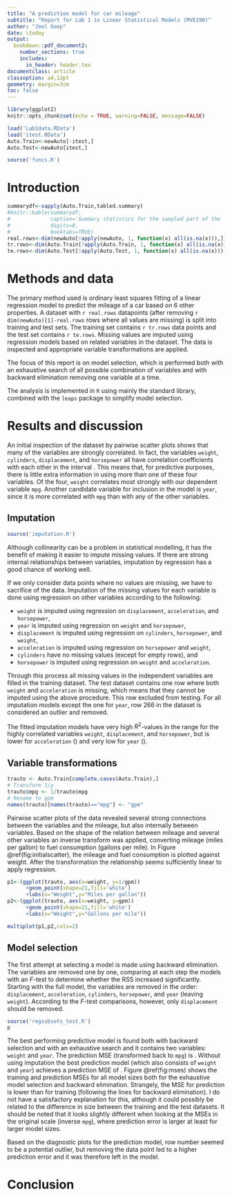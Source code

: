 ```yaml
---
title: "A prediction model for car mileage"
subtitle: "Report for Lab 1 in Linear Statistical Models (MVE190)"
author: "Joel Goop"
date: \today
output: 
  bookdown::pdf_document2:
    number_sections: true
    includes:
      in_header: header.tex
documentclass: article
classoption: a4,12pt
geometry: margin=3cm
toc: false
---
```


```r
library(ggplot2)
knitr::opts_chunk$set(echo = TRUE, warning=FALSE, message=FALSE)

load('Lab1data.RData')
load('itest.RData')
Auto.Train<-newAuto[-itest,]
Auto.Test<-newAuto[itest,]

source('funcs.R')
```

# Introduction


```r
summarydf<-sapply(Auto.Train,tabled.summary)
#knitr::kable(summarydf,
#             caption='Summary statistics for the sampled part of the `Auto` dataset',
#             digits=0,
#             booktabs=TRUE)
real.rows<-dim(newAuto[!apply(newAuto, 1, function(x) all(is.na(x))),])[1]
tr.rows<-dim(Auto.Train[!apply(Auto.Train, 1, function(x) all(is.na(x))),])[1]
te.rows<-dim(Auto.Test[!apply(Auto.Test, 1, function(x) all(is.na(x))),])[1]
```

# Methods and data

The primary method used is ordinary least squares fitting of a linear regression model to predict the mileage of a car based on 6 other properties. A dataset with `r real.rows` datapoints (after removing `r dim(newAuto)[1]-real.rows` rows where all values are missing) is split into training and test sets. The training set contains `r tr.rows` data points and the test set contains `r te.rows`.  Missing values are imputed using regression models based on related variables in the dataset. The data is inspected and appropriate variable transformations are applied.

The focus of this report is on model selection, which is performed both with an exhaustive search of all possible combination of variables and with backward elimination removing one variable at a time.

The analysis is implemented in `R` using mainly the standard library, combined with the `leaps` package to simplify model selection.

# Results and discussion

An initial inspection of the dataset by pairwise scatter plots shows that many of the variables are strongly correlated. In fact, the variables `weight`, `cylinders`, `displacement`, and `horsepower` all have correlation coefficients with each other in the interval \numrange{0.85}{0.95}. This means that, for predictive purposes, there is little extra information in using more than one of these four variables. Of the four, `weight` correlates most strongly with our dependent variable `mpg`. Another candidate variable for inclusion in the model is `year`, since it is more correlated with `mpg` than with any of the other variables.


## Imputation

```r
source('imputation.R')
```

Although collinearity can be a problem in statistical modelling, it has the benefit of making it easier to impute missing values. If there are strong internal relationships between variables, imputation by regression has a good chance of working well.

If we only consider data points where no values are missing, we have to sacrifice \SI{`r round((1-sum(complete.cases(newAuto))/real.rows),3)*100`}{\percent} of the data. Imputation of the missing values for each variable is done using regression on other variables according to the following:

- `weight` is imputed using regression on `displacement`, `acceleration`, and `horsepower`,
- `year` is imputed using regression on `weight` and `horsepower`,
- `displacement` is imputed using regression on `cylinders`, `horsepower`, and `weight`,
- `acceleration` is imputed using regression on `horsepower` and `weight`,
- `cylinders` have no missing values (except for empty rows), and
- `horsepower` is imputed using regression on `weight` and `acceleration`.

Through this process all missing values in the independent variables are filled in the training dataset. The test dataset contains one row where both `weight` and `acceleration` is missing, which means that they cannot be imputed using the above procedure. This row excluded from testing. For all imputation models except the one for `year`, row 266 in the dataset is considered an outlier and removed.

The fitted imputation models have very high $R^2$-values in the range \numrange{0.87}{0.95} for the highly correlated variables `weight`, `displacement`, and `horsepower`, but is lower for `acceleration` (\num{0.55}) and very low for `year` (\num{0.18}). 

## Variable transformations

```r
trauto <- Auto.Train[complete.cases(Auto.Train),]
# Transform 1/y
trauto$mpg <- 1/trauto$mpg
# Rename to gpm
names(trauto)[names(trauto)=="mpg"] <- "gpm"
```

Pairwise scatter plots of the data revealed several strong connections between the variables and the mileage, but also internally between variables. Based on the shape of the relation between mileage and several other variables an inverse transform was applied, converting mileage (miles per gallon) to fuel consumption (gallons per mile). In  Figure \@ref(fig:initialscatter), the mileage and fuel consumption is plotted against weight. After the transformation the relationship seems sufficiently linear to apply regression.

```r

p1<-(ggplot(trauto, aes(x=weight, y=1/gpm))
      +geom_point(shape=21,fill='white')
      +labs(x="Weight",y="Miles per gallon"))
p2<-(ggplot(trauto, aes(x=weight, y=gpm))
      +geom_point(shape=21,fill='white')
      +labs(x="Weight",y="Gallons per mile"))

multiplot(p1,p2,cols=2)
```

## Model selection 

The first attempt at selecting a model is made using backward elimination. The variables are removed one by one, comparing at each step the models with an $F$-test to determine whether the RSS increased significantly. Starting with the full model, the variables are removed in the order: `displacement`, `acceleration`, `cylinders`, `horsepower`, and `year` (leaving `weight`). According to the $F$-test comparisons, however, only `displacement` should be removed.

```r

source('regsubsets_test.R')
p
```

The best performing predictive model is found both with backward selection and with an exhaustive search and it contains two variables: `weight` and `year`. The prediction MSE (transformed back to `mpg`) is \num{5.66}. Without using imputation the best prediction model (which also consists of `weight` and `year`) achieves a prediction MSE of \num{6.13}. Figure \@ref(fig:mses) shows the training and prediction MSEs for all model sizes both for the exhaustive model selection and backward elimination. Strangely, the MSE for prediction is lower than for training (following the lines for backward elimination). I do not have a satisfactory explanation for this, although it could possibly be related to the difference in size between the training and the test datasets. It should be noted that it looks slightly different when looking at the MSEs in the original scale (inverse `mpg`), where prediction error is larger at least for larger model sizes.

Based on the diagnostic plots for the prediction model, row number \num{210} seemed to be a potential outlier, but removing the data point led to a higher prediction error and it was therefore left in the model.


# Conclusion
